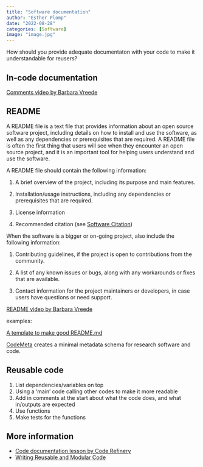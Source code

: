 ```yaml
---
title: "Software documentation"
author: "Esther Plomp"
date: "2022-08-28"
categories: [Software]
image: "image.jpg"
---
```


How should you provide adequate documentaton with your code to make it understandable for reusers?

## In-code documentation

[Comments video by Barbara Vreede](https://vimeo.com/463992354)

## README

A README file is a text file that provides information about an open source software project, including details on how to install and use the software, as well as any dependencies or prerequisites that are required. A README file is often the first thing that users will see when they encounter an open source project, and it is an important tool for helping users understand and use the software.

A README file should contain the following information:

1.  A brief overview of the project, including its purpose and main features.

2.  Installation/usage instructions, including any dependencies or prerequisites that are required.

3.  License information

4.  Recommended citation (see [Software Citation](https://estherplomp.github.io/TNW-OS-support/posts/software-citation/))

When the software is a bigger or on-going project, also include the following information:

1.  Contributing guidelines, if the project is open to contributions from the community.

2.  A list of any known issues or bugs, along with any workarounds or fixes that are available.

3.  Contact information for the project maintainers or developers, in case users have questions or need support.

[README video by Barbara Vreede](https://vimeo.com/464027978)

examples:

[A template to make good README.md](https://github.com/PurpleBooth/a-good-readme-template)

[CodeMeta](https://codemeta.github.io/codemeta-generator/) creates a minimal metadata schema for research software and code.

## Reusable code

1.  List dependencies/variables on top
2.  Using a 'main' code calling other codes to make it more readable
3.  Add in comments at the start about what the code does, and what in/outputs are expected
4.  Use functions
5.  Make tests for the functions

## More information

-   [Code documentation lesson by Code Refinery](https://coderefinery.github.io/documentation/)
-   [Writing Reusable and Modular Code](https://uf-repro.github.io/writing-reusable-code/slides.html#1)
